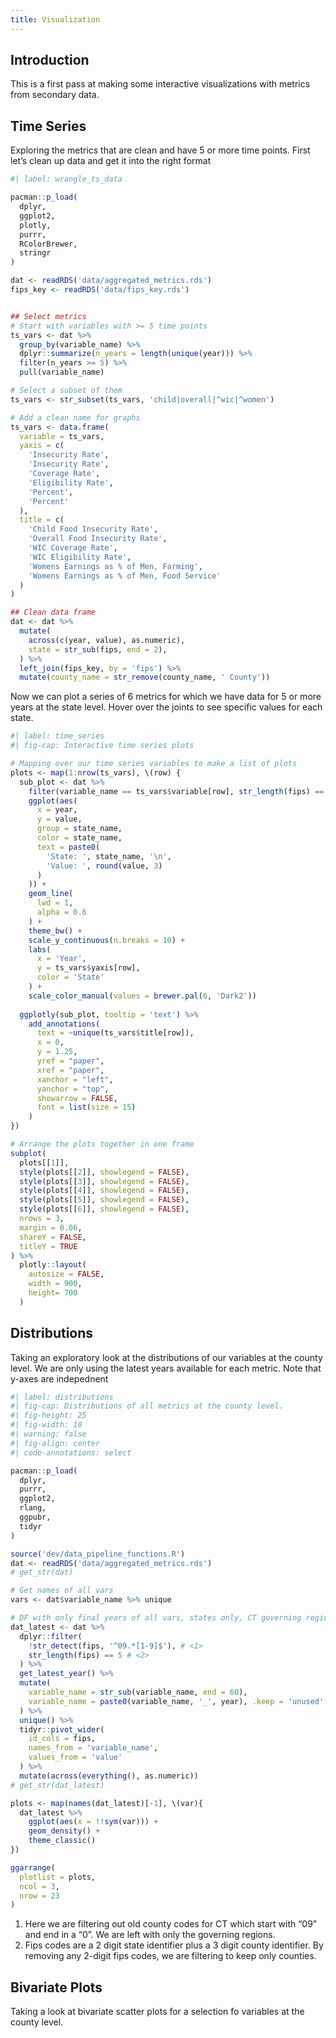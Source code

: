 ```yaml
---
title: Visualization
---
```


## Introduction

This is a first pass at making some interactive visualizations with metrics from secondary data.

## Time Series

Exploring the metrics that are clean and have 5 or more time points. First let's clean up data and get it into the right format

```r
#| label: wrangle_ts_data

pacman::p_load(
  dplyr,
  ggplot2,
  plotly,
  purrr,
  RColorBrewer,
  stringr
)

dat <- readRDS('data/aggregated_metrics.rds')
fips_key <- readRDS('data/fips_key.rds')


## Select metrics
# Start with variables with >= 5 time points
ts_vars <- dat %>% 
  group_by(variable_name) %>% 
  dplyr::summarize(n_years = length(unique(year))) %>% 
  filter(n_years >= 5) %>% 
  pull(variable_name)

# Select a subset of them
ts_vars <- str_subset(ts_vars, 'child|overall|^wic|^women')

# Add a clean name for graphs
ts_vars <- data.frame(
  variable = ts_vars,
  yaxis = c(
    'Insecurity Rate',
    'Insecurity Rate',
    'Coverage Rate',
    'Eligibility Rate',
    'Percent',
    'Percent'
  ),
  title = c(
    'Child Food Insecurity Rate',
    'Overall Food Insecurity Rate',
    'WIC Coverage Rate',
    'WIC Eligibility Rate',
    'Womens Earnings as % of Men, Farming',
    'Womens Earnings as % of Men, Food Service'
  )
)

## Clean data frame
dat <- dat %>% 
  mutate(
    across(c(year, value), as.numeric),
    state = str_sub(fips, end = 2),
  ) %>% 
  left_join(fips_key, by = 'fips') %>% 
  mutate(county_name = str_remove(county_name, ' County'))
```

Now we can plot a series of 6 metrics for which we have data for 5 or more years at the state level. Hover over the joints to see specific values for each state.

```r
#| label: time_series
#| fig-cap: Interactive time series plots

# Mapping over our time series variables to make a list of plots
plots <- map(1:nrow(ts_vars), \(row) {
  sub_plot <- dat %>% 
    filter(variable_name == ts_vars$variable[row], str_length(fips) == 2) %>% 
    ggplot(aes(
      x = year, 
      y = value, 
      group = state_name, 
      color = state_name,
      text = paste0(
        'State: ', state_name, '\n',
        'Value: ', round(value, 3)
      )
    )) +
    geom_line(
      lwd = 1,
      alpha = 0.6
    ) +
    theme_bw() +
    scale_y_continuous(n.breaks = 10) +
    labs(
      x = 'Year',
      y = ts_vars$yaxis[row],
      color = 'State'
    ) + 
    scale_color_manual(values = brewer.pal(6, 'Dark2'))
  
  ggplotly(sub_plot, tooltip = 'text') %>% 
    add_annotations(
      text = ~unique(ts_vars$title[row]),
      x = 0,
      y = 1.25,
      yref = "paper",
      xref = "paper",
      xanchor = "left",
      yanchor = "top",
      showarrow = FALSE,
      font = list(size = 15)
    )
})

# Arrange the plots together in one frame
subplot(
  plots[[1]],
  style(plots[[2]], showlegend = FALSE),
  style(plots[[3]], showlegend = FALSE),
  style(plots[[4]], showlegend = FALSE),
  style(plots[[5]], showlegend = FALSE),
  style(plots[[6]], showlegend = FALSE),
  nrows = 3,
  margin = 0.06,
  shareY = FALSE,
  titleY = TRUE
) %>% 
  plotly::layout(
    autosize = FALSE,
    width = 900, 
    height= 700
  )
```


## Distributions

Taking an exploratory look at the distributions of our variables at the county level. We are only using the latest years available for each metric. Note that y-axes are indepednent 


```r
#| label: distributions
#| fig-cap: Distributions of all metrics at the county level.
#| fig-height: 25
#| fig-width: 10
#| warning: false
#| fig-align: center
#| code-annotations: select

pacman::p_load(
  dplyr,
  purrr,
  ggplot2,
  rlang,
  ggpubr,
  tidyr
)

source('dev/data_pipeline_functions.R')
dat <- readRDS('data/aggregated_metrics.rds')
# get_str(dat)

# Get names of all vars
vars <- dat$variable_name %>% unique

# DF with only final years of all vars, states only, CT governing regions
dat_latest <- dat %>% 
  dplyr::filter(
    !str_detect(fips, '^09.*[1-9]$'), # <1>
    str_length(fips) == 5 # <2>
  ) %>% 
  get_latest_year() %>%
  mutate(
    variable_name = str_sub(variable_name, end = 60),
    variable_name = paste0(variable_name, '_', year), .keep = 'unused'
  ) %>%
  unique() %>% 
  tidyr::pivot_wider(
    id_cols = fips,
    names_from = 'variable_name',
    values_from = 'value'
  ) %>% 
  mutate(across(everything(), as.numeric))
# get_str(dat_latest)

plots <- map(names(dat_latest)[-1], \(var){
  dat_latest %>% 
    ggplot(aes(x = !!sym(var))) + 
    geom_density() +
    theme_classic()
})

ggarrange(
  plotlist = plots,
  ncol = 3,
  nrow = 23
)
```
1. Here we are filtering out old county codes for CT which start with "09" and end in a "0". We are left with only the governing regions. 
2. Fips codes are a 2 digit state identifier plus a 3 digit county identifier. By removing any 2-digit fips codes, we are filtering to keep only counties.

## Bivariate Plots

Taking a look at bivariate scatter plots for a selection fo variables at the county level. 

